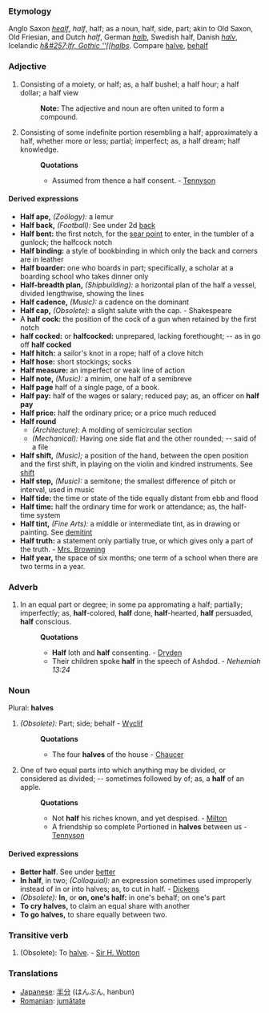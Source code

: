 ===Etymology===
Anglo Saxon ''[[healf]]'', ''half'', half; as a noun, half, side, part; akin to Old Saxon, Old Friesian, and Dutch ''half'', German ''[[halb]]'', Swedish half, Danish ''[[halv]]'', Icelandic ''[[h&#257;lfr, Gothic ''[[halbs]]''. Compare [[halve]], [[behalf]]
===Adjective===
#Consisting of a moiety, or half; as, a half bushel; a half hour; a half dollar; a half view
#:'''Note:''' The adjective and noun are often united to form a compound.
#Consisting of some indefinite portion resembling a half; approximately a half, whether more or less; partial; imperfect; as, a half dream; half knowledge.
#:'''Quotations'''
#:*Assumed from thence a half consent. - [[Tennyson]]
====Derived expressions====
*'''Half ape,''' ''(Zoölogy):'' a lemur
*'''Half back,''' ''(Football):'' See under 2d [[back]]
*'''Half bent:''' the first notch, for the [[sear point]] to enter, in the tumbler of a gunlock; the halfcock notch
*'''Half binding:''' a style of bookbinding in which only the back and corners are in leather
*'''Half boarder:''' one who boards in part; specifically, a scholar at a boarding school who takes dinner only
*'''Half-breadth plan,''' ''(Shipbuilding):'' a horizontal plan of the half a vessel, divided lengthwise, showing the lines
*'''Half cadence,''' ''(Music):'' a cadence on the dominant
*'''Half cap,''' ''(Obsolete):'' a slight salute with the cap. - Shakespeare
*A '''half cock:''' the position of the cock of a gun when retained by the first notch
*'''half cocked:''' or '''halfcocked:''' unprepared, lacking forethought; -- as in go off '''half cocked'''
*'''Half hitch:''' a sailor's knot in a rope; half of a clove hitch
*'''Half hose:''' short stockings; socks
*'''Half measure:''' an imperfect or weak line of action
*'''Half note,''' ''(Music):'' a minim, one half of a semibreve
*'''Half page''' half of a single page, of a book.
*'''Half pay:''' half of the wages or salary; reduced pay; as, an officer on '''half pay'''
*'''Half price:''' half the ordinary price; or a price much reduced
*'''Half round'''
**''(Architecture):'' A molding of semicircular section
**''(Mechanical):'' Having one side flat and the other rounded; -- said of a file
*'''Half shift,''' ''(Music);'' a position of the hand, between the open position and the first shift, in playing on the violin and kindred instruments. See [[shift]]
*'''Half step,''' ''(Music):'' a semitone; the smallest difference of pitch or interval, used in music
*'''Half tide:''' the time or state of the tide equally distant from ebb and flood
*'''Half time:''' half the ordinary time for work or attendance; as, the half-time system
*'''Half tint,''' ''(Fine Arts):'' a middle or intermediate tint, as in drawing or painting. See [[demitint]]
*'''Half truth:''' a statement only partially true, or which gives only a part of the truth. - [[Mrs. Browning]]
*'''Half year,''' the space of six months; one term of a school when there are two terms in a year.
===Adverb===
#In an equal part or degree; in some pa appromating a half; partially; imperfectly; as, '''half'''-colored, '''half''' done, '''half'''-hearted, '''half''' persuaded, '''half''' conscious.
#:'''Quotations'''
#:*'''Half''' loth and '''half''' consenting. - [[Dryden]]
#:*Their children spoke '''half''' in the speech of Ashdod. - ''Nehemiah 13:24''
===Noun===
Plural: '''halves'''
#''(Obsolete):'' Part; side; behalf - [[Wyclif]]
#:'''Quotations'''
#:*The four '''halves''' of the house - [[Chaucer]]
#One of two equal parts into which anything may be divided, or considered as divided; -- sometimes followed by of; as, a '''half''' of an apple.
#:'''Quotations'''
#:*Not '''half''' his riches known, and yet despised. - [[Milton]]
#:*A friendship so complete Portioned in '''halves''' between us - [[Tennyson]]
====Derived expressions====
*'''Better half'''. See under [[better]]
*'''In half''', in two; ''(Colloquial):'' an expression sometimes used improperly instead of in or into halves; as, to cut in half. - [[Dickens]]
*''(Obsolete):'' '''In,''' or '''on, one's half:''' in one's behalf; on one's part
*'''To cry halves,''' to claim an equal share with another
*'''To go halves,''' to share equally between two.
===Transitive verb===
#(Obsolete): To [[halve]]. - [[Sir H. Wotton]]

===Translations===
*[[Japanese]]: [[半分]] (はんぶん, hanbun)
*[[Romanian]]: [[jumătate]]